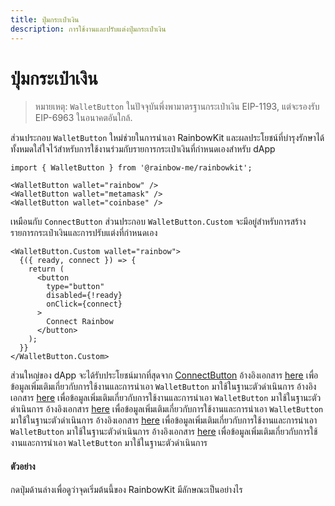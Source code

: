 ```yaml
---
title: ปุ่มกระเป๋าเงิน
description: การใช้งานและปรับแต่งปุ่มกระเป๋าเงิน
---
```


# ปุ่มกระเป๋าเงิน

> หมายเหตุ: `WalletButton` ในปัจจุบันพึ่งพามาตรฐานกระเป๋าเงิน EIP-1193, แต่จะรองรับ EIP-6963 ในอนาคตอันใกล้.

ส่วนประกอบ `WalletButton` ใหม่ช่วยในการนำเอา RainbowKit และผลประโยชน์ที่บำรุงรักษาได้ทั้งหมดใส่ใจไว้สำหรับการใช้งานร่วมกับรายการกระเป๋าเงินที่กำหนดเองสำหรับ dApp

```tsx
import { WalletButton } from '@rainbow-me/rainbowkit';

<WalletButton wallet="rainbow" />
<WalletButton wallet="metamask" />
<WalletButton wallet="coinbase" />
```

เหมือนกับ `ConnectButton` ส่วนประกอบ `WalletButton.Custom` จะมีอยู่สำหรับการสร้างรายการกระเป๋าเงินและการปรับแต่งที่กำหนดเอง

```tsx
<WalletButton.Custom wallet="rainbow">
  {({ ready, connect }) => {
    return (
      <button
        type="button"
        disabled={!ready}
        onClick={connect}
      >
        Connect Rainbow
      </button>
    );
  }}
</WalletButton.Custom>
```

ส่วนใหญ่ของ dApp จะได้รับประโยชน์มากที่สุดจาก [ConnectButton](https://www.rainbowkit.com/docs/connect-button) อ้างอิงเอกสาร [here](https://www.rainbowkit.com/docs/wallet-button) เพื่อข้อมูลเพิ่มเติมเกี่ยวกับการใช้งานและการนำเอา `WalletButton` มาใช้ในฐานะตัวดำเนินการ อ้างอิงเอกสาร [here](https://www.rainbowkit.com/docs/wallet-button) เพื่อข้อมูลเพิ่มเติมเกี่ยวกับการใช้งานและการนำเอา `WalletButton` มาใช้ในฐานะตัวดำเนินการ อ้างอิงเอกสาร [here](https://www.rainbowkit.com/docs/wallet-button) เพื่อข้อมูลเพิ่มเติมเกี่ยวกับการใช้งานและการนำเอา `WalletButton` มาใช้ในฐานะตัวดำเนินการ อ้างอิงเอกสาร [here](https://www.rainbowkit.com/docs/wallet-button) เพื่อข้อมูลเพิ่มเติมเกี่ยวกับการใช้งานและการนำเอา `WalletButton` มาใช้ในฐานะตัวดำเนินการ อ้างอิงเอกสาร [here](https://www.rainbowkit.com/docs/wallet-button) เพื่อข้อมูลเพิ่มเติมเกี่ยวกับการใช้งานและการนำเอา `WalletButton` มาใช้ในฐานะตัวดำเนินการ

#### ตัวอย่าง

กดปุ่มด้านล่างเพื่อดูว่าจุดเริ่มต้นนี้ของ RainbowKit มีลักษณะเป็นอย่างไร

<WalletButtonDemo />
